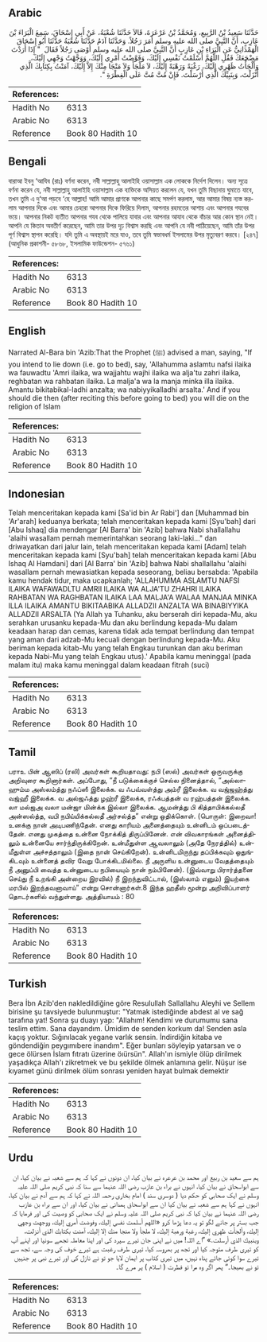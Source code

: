 ## Arabic


<div dir="rtl" lang="ar" style={{fontSize:'larger',backgroundColor:'#f8f9fa',padding:20}}>
حَدَّثَنَا سَعِيدُ بْنُ الرَّبِيعِ، وَمُحَمَّدُ بْنُ عَرْعَرَةَ، قَالاَ حَدَّثَنَا شُعْبَةُ، عَنْ أَبِي إِسْحَاقَ، سَمِعَ الْبَرَاءَ بْنَ عَازِبٍ، أَنَّ النَّبِيَّ صلى الله عليه وسلم أَمَرَ رَجُلاً‏.‏ وَحَدَّثَنَا آدَمُ حَدَّثَنَا شُعْبَةُ حَدَّثَنَا أَبُو إِسْحَاقَ الْهَمْدَانِيُّ عَنِ الْبَرَاءِ بْنِ عَازِبٍ أَنَّ النَّبِيَّ صلى الله عليه وسلم أَوْصَى رَجُلاً فَقَالَ ‏ "‏ إِذَا أَرَدْتَ مَضْجَعَكَ فَقُلِ اللَّهُمَّ أَسْلَمْتُ نَفْسِي إِلَيْكَ، وَفَوَّضْتُ أَمْرِي إِلَيْكَ، وَوَجَّهْتُ وَجْهِي إِلَيْكَ، وَأَلْجَأْتُ ظَهْرِي إِلَيْكَ، رَغْبَةً وَرَهْبَةً إِلَيْكَ، لاَ مَلْجَأَ وَلاَ مَنْجَا مِنْكَ إِلاَّ إِلَيْكَ، آمَنْتُ بِكِتَابِكَ الَّذِي أَنْزَلْتَ، وَبِنَبِيِّكَ الَّذِي أَرْسَلْتَ‏.‏ فَإِنْ مُتَّ مُتَّ عَلَى الْفِطْرَةِ ‏"‏‏.‏
</div>
<div style={{backgroundColor:'#f8f9fa',padding:20, marginBottom: 10}}><table> <thead> <tr> <th>References:</th> <th></th> </tr> </thead> <tbody><tr><td>Hadith No</td><td>6313</td></tr><tr><td>Arabic No</td><td>6313</td></tr><tr><td>Reference</td><td>Book 80 Hadith 10</td></tr></tbody></table></div>

## Bengali


<div dir="ltr" lang="bn" style={{fontSize:'larger',backgroundColor:'#f8f9fa',padding:20}}>
বারাআ ইবনু ‘আযিব (রাঃ) বর্ণনা করেন, নবী সাল্লাল্লাহু আলাইহি ওয়াসাল্লাম এক লোককে নির্দেশ দিলেন। অন্য সূত্রে বর্ণনা করেন যে, নবী সাল্লাল্লাহু আলাইহি ওয়াসাল্লাম এক ব্যক্তিকে অসিয়ত করলেন যে, যখন তুমি বিছানায় ঘুমাতে যাবে, তখন তুমি এ দু‘আ পড়বে ‘হে আল্লাহ! আমি আমার প্রাণকে আপনার কাছে সমর্পণ করলাম, আর আমার বিষয় ন্যস্ত করলাম আপনার দিকে এবং আমার চেহারা আপনার দিকে ফিরিয়ে দিলাম, আপনার রহমতের আশায় এবং আপনার গযবের ভয়ে। আপনার নিকট ব্যতীত আপনার গযব থেকে পালিয়ে যাবার এবং আপনার আযাব থেকে বাঁচার আর কোন স্থান নেই। আপনি যে কিতাব অবতীর্ণ করেছেন, আমি তার উপর দৃঢ় বিশ্বাস করছি এবং আপনি যে নবী পাঠিয়েছেন, আমি তাঁর উপর পূর্ণ বিশ্বাস স্থাপন করেছি। যদি তুমি এ অবস্থায়ই মরে যাও, তবে তুমি স্বভাবধর্ম ইসলামের উপর মৃত্যুবরণ করবে। [২৪৭] (আধুনিক প্রকাশনী- ৫৮৬৮, ইসলামিক ফাউন্ডেশন- ৫৭৬১)
</div>
<div style={{backgroundColor:'#f8f9fa',padding:20, marginBottom: 10}}><table> <thead> <tr> <th>References:</th> <th></th> </tr> </thead> <tbody><tr><td>Hadith No</td><td>6313</td></tr><tr><td>Arabic No</td><td>6313</td></tr><tr><td>Reference</td><td>Book 80 Hadith 10</td></tr></tbody></table></div>

## English


<div dir="ltr" lang="en" style={{fontSize:'larger',backgroundColor:'#f8f9fa',padding:20}}>
Narrated Al-Bara bin 'Azib:That the Prophet (ﷺ) advised a man, saying, "If you intend to lie down (i.e. go to bed), say, 'Allahumma aslamtu nafsi ilaika wa fauwadtu 'Amri ilaika, wa wajjahtu wajhi ilaika wa alja'tu zahri ilaika, reghbatan wa rahbatan ilaika. La malja'a wa la manja minka illa ilaika. Amantu bikitabikal-ladhi anzalta; wa nabiyyikalladhi arsalta.' And if you should die then (after reciting this before going to bed) you will die on the religion of Islam
</div>
<div style={{backgroundColor:'#f8f9fa',padding:20, marginBottom: 10}}><table> <thead> <tr> <th>References:</th> <th></th> </tr> </thead> <tbody><tr><td>Hadith No</td><td>6313</td></tr><tr><td>Arabic No</td><td>6313</td></tr><tr><td>Reference</td><td>Book 80 Hadith 10</td></tr></tbody></table></div>

## Indonesian


<div dir="ltr" lang="id" style={{fontSize:'larger',backgroundColor:'#f8f9fa',padding:20}}>
Telah menceritakan kepada kami [Sa'id bin Ar Rabi'] dan [Muhammad bin 'Ar'arah] keduanya berkata; telah menceritakan kepada kami [Syu'bah] dari [Abu Ishaq] dia mendengar [Al Barra' bin 'Azib] bahwa Nabi shallallahu 'alaihi wasallam pernah memerintahkan seorang laki-laki…" dan driwayatkan dari jalur lain, telah menceritakan kepada kami [Adam] telah menceritakan kepada kami [Syu'bah] telah menceritakan kepada kami [Abu Ishaq Al Hamdani] dari [Al Barra' bin 'Azib] bahwa Nabi shallallahu 'alaihi wasallam pernah mewasiatkan kepada seseorang, beliau bersabda: 'Apabila kamu hendak tidur, maka ucapkanlah; 'ALLAHUMMA ASLAMTU NAFSI ILAIKA WAFAWADLTU AMRII ILAIKA WA ALJA'TU ZHAHRI ILAIKA RAHBATAN WA RAGHBATAN ILAIKA LAA MALJA'A WALAA MANJAA MINKA ILLA ILAIKA AMANTU BIKITAABIKA ALLADZII ANZALTA WA BINABIYYIKA ALLADZII ARSALTA (Ya AIlah ya Tuhanku, aku berserah diri kepada-Mu, aku serahkan urusanku kepada-Mu dan aku berlindung kepada-Mu dalam keadaan harap dan cemas, karena tidak ada tempat berlindung dan tempat yang aman dari adzab-Mu kecuali dengan berlindung kepada-Mu. Aku beriman kepada kitab-Mu yang telah Engkau turunkan dan aku beriman kepada Nabi-Mu yang telah Engkau utus).' Apabila kamu meninggal (pada malam itu) maka kamu meninggal dalam keadaan fitrah (suci)
</div>
<div style={{backgroundColor:'#f8f9fa',padding:20, marginBottom: 10}}><table> <thead> <tr> <th>References:</th> <th></th> </tr> </thead> <tbody><tr><td>Hadith No</td><td>6313</td></tr><tr><td>Arabic No</td><td>6313</td></tr><tr><td>Reference</td><td>Book 80 Hadith 10</td></tr></tbody></table></div>

## Tamil


<div dir="ltr" lang="ta" style={{fontSize:'larger',backgroundColor:'#f8f9fa',padding:20}}>
பராஉ பின் ஆஸிப் (ரலி) அவர்கள் கூறியதாவது: நபி (ஸல்) அவர்கள் ஒருவருக்கு அறிவுரை கூறினார்கள். அப்போது, “நீ படுக்கைக்குச் செல்ல நினைத்தால், “அல்லாஹும்ம அஸ்லம்த்து நஃப்ஸீ இலைக்க. வ ஃபவ்வள்த்து அம்ரீ இலைக்க. வ வஜ்ஜஹ்த்து வஜ்ஹீ இலைக்க. வ அல்ஜஃத்து ழஹ்ரீ இலைக்க, ரஃக்பத்தன் வ ரஹ்பத்தன் இலைக்க. லா மல்ஜஅ வலா மன்ஜா மின்க்க இல்லா இலைக்க. ஆமன்த்து பி கித்தாபிக்கல்லதீ அன்ஸல்த்த, வபி நபிய்யிக்கல்லதீ அர்சல்த்த” என்று ஓதிக்கொள். (பொருள்: இறைவா! உனக்கு நான் அடிபணிந்தேன். எனது காரியம் அனைத்தையும் உன்னிடம் ஒப்படைத்தேன். எனது முகத்தை உன்னை நோக்கித் திருப்பினேன். என் விவகாரங்கள் அனைத்திலும் உன்னையே சார்ந்திருக்கிறேன். உன்மீதுள்ள ஆவலாலும் (அதே நேரத்தில்) உன்மீதுள்ள அச்சத்தாலும் (இதை நான் செய்கிறேன்). உன்னிடமிருந்து தப்பிக்கவும் ஒதுங்கிடவும் உன்னைத் தவிர வேறு போக்கிடமில்லை. நீ அருளிய உன்னுடைய வேதத்தையும் நீ அனுப்பி வைத்த உன்னுடைய நபியையும் நான் நம்பினேன்). (இவ்வாறு பிரார்த்தனை செய்து நீ உறங்கி அன்றைய இரவில்) நீ இறந்துவிட்டால், (இஸ்லாம் எனும்) இயற்கை மரபில் இறந்தவனாவாய்” என்று சொன்னார்கள்.8 இந்த ஹதீஸ் மூன்று அறிவிப்பாளர் தொடர்களில் வந்துள்ளது. அத்தியாயம் : 80
</div>
<div style={{backgroundColor:'#f8f9fa',padding:20, marginBottom: 10}}><table> <thead> <tr> <th>References:</th> <th></th> </tr> </thead> <tbody><tr><td>Hadith No</td><td>6313</td></tr><tr><td>Arabic No</td><td>6313</td></tr><tr><td>Reference</td><td>Book 80 Hadith 10</td></tr></tbody></table></div>

## Turkish


<div dir="ltr" lang="tr" style={{fontSize:'larger',backgroundColor:'#f8f9fa',padding:20}}>
Bera İbn Azib'den nakledildiğine göre Resulullah Sallallahu Aleyhi ve Sellem birisine şu tavsiyede bulunmuştur: "Yatmak istediğinde abdest al ve sağ tarafına yat! Sonra şu duayı yap: "Allahım! Kendimi ve durumumu sana teslim ettim. Sana dayandım. Ümidim de senden korkum da! Senden asla kaçış yoktur. Sığınılacak yegane varlık sensin. İndirdiğin kitaba ve göndendiğin peygımıbere inandım". Eğer bunları söyleyip yatarsan ve o gece ölürsen İslam fıtratı üzerine öıürsün". Allah'ın ismiyle ölüp dirilmek yaşadıkça Allah'ı zikretmek ve bu şekilde ölmek anlamına gelir. Nüşur ise kıyamet günü dirilmek ölüm sonrası yeniden hayat bulmak demektir
</div>
<div style={{backgroundColor:'#f8f9fa',padding:20, marginBottom: 10}}><table> <thead> <tr> <th>References:</th> <th></th> </tr> </thead> <tbody><tr><td>Hadith No</td><td>6313</td></tr><tr><td>Arabic No</td><td>6313</td></tr><tr><td>Reference</td><td>Book 80 Hadith 10</td></tr></tbody></table></div>

## Urdu


<div dir="rtl" lang="ur" style={{fontSize:'larger',backgroundColor:'#f8f9fa',padding:20}}>
ہم سے سعید بن ربیع اور محمد بن عرعرہ نے بیان کیا، ان دونوں نے کہا کہ ہم سے شعبہ نے بیان کیا، ان سے ابواسحاق نے بیان کیا، انہوں نے براء بن عازب رضی اللہ عنہما سے سنا کہ نبی کریم صلی اللہ علیہ وسلم نے ایک صحابی کو حکم دیا ( دوسری سند ) امام بخاری رحمہ اللہ نے کہا کہ ہم سے آدم نے بیان کیا، انہوں نے کہا ہم سے شعبہ نے بیان کیا ان سے ابواسحاق ہمدانی نے بیان کیا، اور ان سے براء بن عازب رضی اللہ عنہما نے بیان کیا کہ نبی کریم صلی اللہ علیہ وسلم نے ایک صحابی کو وصیت کی اور فرمایا کہ جب بستر پر جانے لگو تو یہ دعا پڑھا کرو «اللهم أسلمت نفسي إليك،‏‏‏‏ وفوضت أمري إليك،‏‏‏‏ ووجهت وجهي إليك،‏‏‏‏ وألجأت ظهري إليك،‏‏‏‏ رغبة ورهبة إليك،‏‏‏‏ لا ملجأ ولا منجا منك إلا إليك،‏‏‏‏ آمنت بكتابك الذي أنزلت،‏‏‏‏ وبنبيك الذي أرسلت‏.‏» ”اے اللہ! میں نے اپنی جان تیرے سپرد کی اور اپنا معاملہ تجھے سونپا اور اپنے آپ کو تیری طرف متوجہ کیا اور تجھ پر بھروسہ کیا، تیری طرف رغبت ہے تیرے خوف کی وجہ سے، تجھ سے تیرے سوا کوئی جائے پناہ نہیں، میں تیری کتاب پر ایمان لایا جو تو نے نازل کی اور تیرے نبی پر جنہیں تو نے بھیجا۔“ پھر اگر وہ مرا تو فطرت ( اسلام ) پر مرے گا۔
</div>
<div style={{backgroundColor:'#f8f9fa',padding:20, marginBottom: 10}}><table> <thead> <tr> <th>References:</th> <th></th> </tr> </thead> <tbody><tr><td>Hadith No</td><td>6313</td></tr><tr><td>Arabic No</td><td>6313</td></tr><tr><td>Reference</td><td>Book 80 Hadith 10</td></tr></tbody></table></div>